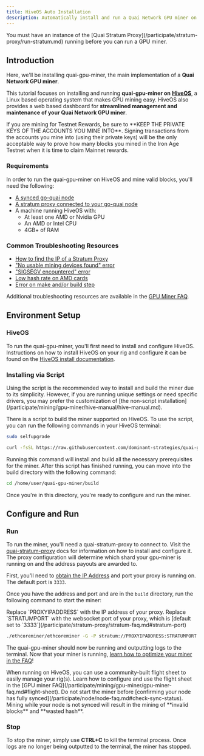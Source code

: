```yaml
---
title: HiveOS Auto Installation
description: Automatically install and run a Quai Network GPU miner on HiveOS.
---
```


<Warning>
	You must have an instance of the [Quai Stratum Proxy](/participate/stratum-proxy/run-stratum.md) running before you can run a GPU miner.
</Warning>

## Introduction

Here, we'll be installing quai-gpu-miner, the main implementation of a **Quai Network GPU miner**.

This tutorial focuses on installing and running **quai-gpu-miner on** [**HiveOS**](https://hiveon.com/os/), a Linux based operating system that makes GPU mining easy. HiveOS also provides a web based dashboard for **streamlined management and maintenance of your Quai Network GPU miner**.

<Warning>
If you are mining for Testnet Rewards, be sure to **KEEP THE PRIVATE KEYS OF THE ACCOUNTS YOU MINE INTO**. Signing transactions from the accounts you mine into (using their private keys) will be the only acceptable way to prove how many blocks you mined in the Iron Age Testnet when it is time to claim Mainnet rewards.
</Warning>

### Requirements

In order to run the quai-gpu-miner on HiveOS and mine valid blocks, you'll need the following:

- [A synced go-quai node](/participate/node/run-a-node.md)
- [A stratum proxy connected to your go-quai node](/participate/stratum-proxy/run-stratum.md)
- A machine running HiveOS with:
  - At least one AMD or Nvidia GPU
  - An AMD or Intel CPU
  - 4GB+ of RAM

### Common Troubleshooting Resources

- [How to find the IP of a Stratum Proxy](/participate/stratum-proxy/stratum-faq.md#stratum-ip-address)
- ["No usable mining devices found" error](/participate/mining/gpu-miner/gpu-miner-faq.md#no-opencl-platforms-found--no-usable-mining-devices)
- ["SIGSEGV encountered" error](/participate/mining/gpu-miner/gpu-miner-faq.md#sigsegv)
- [Low hash rate on AMD cards](/participate/mining/gpu-miner/gpu-miner-faq.md#amd-low-hash-rate)
- [Error on make and/or build step](/participate/mining/gpu-miner/gpu-miner-faq.md#error-on-make-andor-build)

Additional troubleshooting resources are available in the [GPU Miner FAQ](/participate/mining/gpu-miner/gpu-miner-faq.md).

## Environment Setup

### HiveOS

To run the quai-gpu-miner, you'll first need to install and configure HiveOS. Instructions on how to install HiveOS on your rig and configure it can be found on the [HiveOS install documentation](https://hiveon.com/install/).

### Installing via Script

<Note>
Using the script is the recommended way to install and build the miner due to its simplicity. However, if you are running unique settings or need specific drivers, you may prefer the customization of [the non-script installation](/participate/mining/gpu-miner/hive-manual/hive-manual.md).
</Note>

There is a script to build the miner supported on HiveOS. To use the script, you can run the following commands in your HiveOS terminal:

```bash
sudo selfupgrade
```

```bash
curl -fsSL https://raw.githubusercontent.com/dominant-strategies/quai-gpu-miner/main/miner_deploy_script.sh | bash
```

Running this command will install and build all the necessary prerequisites for the miner. After this script has finished running, you can move into the build directory with the following command:

```bash
cd /home/user/quai-gpu-miner/build
```

Once you're in this directory, you're ready to configure and run the miner.

## Configure and Run

### Run

To run the miner, you'll need a quai-stratum-proxy to connect to. Visit the [quai-stratum-proxy](/participate/stratum-proxy/run-stratum.md) docs for information on how to install and configure it. The proxy configuration will determine which shard your gpu-miner is running on and the address payouts are awarded to.

First, you'll need to [obtain the IP Address](/participate/stratum-proxy/stratum-faq.md#stratum-ip-address) and port your proxy is running on. The default port is `3333`.

Once you have the address and port and are in the `build` directory, run the following command to start the miner:

<Note>
Replace `PROXYIPADDRESS` with the IP address of your proxy. Replace `STRATUMPORT` with the websocket port of your proxy, which is [default set to `3333`](/participate/stratum-proxy/stratum-faq.md#stratum-port)
</Note>

```bash
./ethcoreminer/ethcoreminer -G -P stratum://PROXYIPADDRESS:STRATUMPORT
```

The quai-gpu-miner should now be running and outputting logs to the terminal. Now that your miner is running, [learn how to optimize your miner in the FAQ](/participate/mining/gpu-miner/gpu-miner-faq.md#optimization)!

<Note>
When running on HiveOS, you can use a community-built flight sheet to easily manage your rig(s). Learn how to configure and use the flight sheet in the [GPU miner FAQ](/participate/mining/gpu-miner/gpu-miner-faq.md#flight-sheet).
</Note>

<Warning>
Do not start the miner before [confirming your node has fully synced](/participate/node/node-faq.md#check-sync-status). Mining while your node is not synced will result in the mining of **invalid blocks** and **wasted hash**.
</Warning>

### Stop

To stop the miner, simply use **CTRL+C** to kill the terminal process. Once logs are no longer being outputted to the terminal, the miner has stopped.
